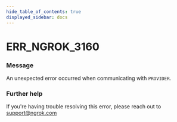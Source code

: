 ```yaml
---
hide_table_of_contents: true
displayed_sidebar: docs
---
```



# ERR_NGROK_3160

### Message

An unexpected error occurred when communicating with `PROVIDER`.

### Further help

If you're having trouble resolving this error, please reach out to [support@ngrok.com](mailto:support@ngrok.com?subject=Help%20with%20ERR_NGROK_3160)

<ErrorDetails error="err_ngrok_3160" />
